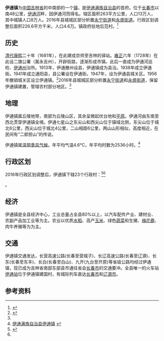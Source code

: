 {{中国乡级行政区|22/03/23/100/000
| 行政区全称 = 伊通镇
| 景观照片文件名 =Yitong train station, 2017.07.jpg
| 景观照片描述 = [[伊通站|伊通火车站]]
|总面积 = 226.60
|总人口 = 45,865
|GDP = 14.5亿元（2008年）
|邮政编码 =130700
|电话区号 = 0434
}}
'''伊通镇'''为[[中国|中国]][[吉林省|吉林省]]的中南部的一个[[镇_(中华人民共和国)|镇]]，是[[伊通满族自治县|伊通满族自治县]]的首府。位于[[长春市|长春市]]以南48公里，[[伊通河|伊通河]]畔，因伊通河而得名。辖区面积263平方公里，人口13万人，其中城镇人口8万人。2016年县城城区部分析置[[永宁街道_(伊通县)|永宁街道]]和[[永盛街道_(伊通县)|永盛街道]]。行政区划调整后面积226.6平方千米，人口4.6万。镇政府驻地后范村。<ref name="伊通政府">{{cite web |title=伊通满族自治县人民政府关于成立永盛、永宁街道办事处的通知 |url=http://www.yitong.gov.cn/zw/zfwj/201701/t20170109_46280.html |website=伊通满族自治县人民政府 |accessdate=2018-06-24 |archive-date=2018-06-25 |archive-url=https://web.archive.org/web/20180625185129/http://www.yitong.gov.cn/zw/zfwj/201701/t20170109_46280.html }}</ref>
==历史==
[[清代|清代]][[康熙|康熙]]二十年（1681年），在此建成京师至吉林的驿站。[[雍正|雍正]]六年（1728年）在此设二旗公署（属永吉州），开辟街路，逐渐形成市镇。此后一直成为伊通河巡检、[[伊通州|伊通州]]治所。1913年，伊通撤州设县，伊通镇成为县治。1938年成立伊通街。1941年成立通阳县，县公署设在伊通街。1947年，设为伊通县城关区。1956年撤销城关区设立伊通镇。<ref>{{cite book zh |author=伊通县志编纂委员会 |title=《伊通县志》 |format=M |edition=1 |location=长春 |publisher=吉林文史出版社 |date=1991 |pages= |id= ISBN 7-80528-482-2}}</ref>2016年县城城区部分析置[[永宁街道_(伊通县)|永宁街道]]和[[永盛街道_(伊通县)|永盛街道]]，保留伊通镇建置，管辖农村部分地区。<ref name="伊通政府"/>
==地理==
伊通镇属丘陵地带，南部为丘陵山区，其余呈微起伏台地和[[平原|平原]]。伊通河由东南至西北贯穿伊通镇全境。伊通七星山之东尖山和西尖山位于镇域北侧，东尖山位于城北6公里，西尖山位于城北4公里，二山相距6公里，两山山形相似，高度相近，在民间有“二郎担山”的传说。    

伊通镇属[[温带|温带]][[季风气候|季风气候]]。年平均气温4.6℃，年平均时数为2536小时。<ref>[http://www.yitong.gov.cn/zjyt/xzqh/ytz/Main_index.html 伊通满族自治县伊通镇] {{webarchive|url=https://web.archive.org/web/20110904165657/http://www.yitong.gov.cn/zjyt/xzqh/ytz/Main_index.html |date=2011-09-04 }}</ref>
==行政区划==
2016年行政区划调整后，伊通镇下辖23个行政村：<ref>{{PRC admin/ref sgc|22/03/23/100/000}}</ref><ref name="伊通政府"/>

{{PRC admin/children|22/03/23/100/000}}。

==经济==
伊通镇是全县经济中心，工业总量占全县80%以上，以汽车配件产业、建材业、农副产品加工业等为主。农业以优质[[水稻|水稻]]、高产[[玉米|玉米]]、绿色[[蔬菜|蔬菜]]和生猪、[[梅花鹿|梅花鹿]]、肉牛养殖等为为主。
==交通==
伊通镇交通发达，长营高速公路(长春至营城子)、长辽高速公路(长春至辽源)、长东(长春至东丰)、长白(长春至白山)、九开(九台至开原)等省级公路均经过伊通镇，现已成为吉林省南部东部县市通往省会[[长春市|长春市]]的交通要冲。全县唯一的火车站[[伊通站|伊通站]]位于伊通镇建国村，有城际列车直达[[长春市|长春市]]和[[辽源市|辽源市]]。
==参考资料==
{{reflist}}
{{PRC admin/navcat|22/03/23/102/000}}